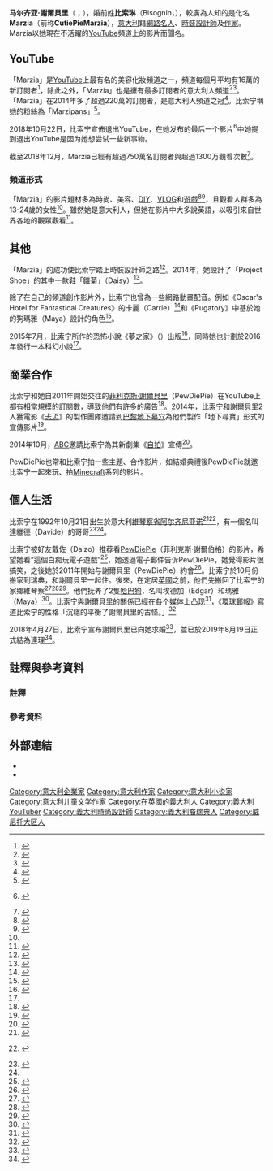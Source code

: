 {{NoteTA
|G1=Unit
}}
{{Infobox YouTube personality
| name            = 马尔齐亚·謝爾貝里<br>Marzia Kjellberg
| image           = Marzia Kjellberg on Instagram.jpg
| caption         = 2014年的CutiePieMarzia
| birth_name      = 马尔齐亚·比索宁<br>(Marzia Bisognin)
| birth_date      = {{birth date and age|1992|10|21}}
| birth_place     = {{ITA}}[[維琴察省|維琴察省]][[阿尔齐尼亚诺|阿尔齐尼亚诺]]
| nationality     = [[意大利|意大利]]
| residence       = {{UK}}[[東薩塞克斯郡|東薩塞克斯郡]][[布萊頓|布萊頓]]<ref>{{cite news|title=Shakira beat PewDiePie as world's most popular YouTube channel in February|url=http://www.theguardian.com/technology/2014/mar/13/shakira-pewdiepie-rihanna-youtube-videos-channel|accessdate=2014-03-13|newspaper=Guardian|date=2014-03-13|archive-date=2021-05-05|archive-url=https://web.archive.org/web/20210505165302/https://www.theguardian.com/technology/2014/mar/13/shakira-pewdiepie-rihanna-youtube-videos-channel|dead-url=no}}</ref>
| occupation      = {{flatlist|
* YouTuber
* 時裝設計師
* 作家
}}
| partner = {{marriage|[[PewDiePie|菲利克斯·謝爾貝里]]|2019年8月20日}}<ref name=married_tweet/>
| pseudonym       = Marzia、CutiePieMarzia、marziapie、itsmarziapie
| channel_direct_url = c/Marzia
| channel_display_name = Marzia
| years_active    = 2012年－2018年
| genre           = {{flatlist|
*時尚
*美容
*化妝
*DIY
*書籍
*電影
*Vlog
*遊戲
}}
| subscribers     = 759萬
| subscriber_date = 2021年5月10日
| views           = 未有相關資料
| view_date       = 2021年5月10日
| network         = The Platform（{{link-en|Maker Studios|Maker Studios}}）<ref name=Spangler2013>{{cite web|last=Spangler|first=Todd|url=http://variety.com/2013/digital/news/pewdiepie-captures-youtube-no-1-channel-spot-topping-justin-bieber-and-taylor-swift-1200579720/|title=PewDiePie Captures YouTube No. 1 Channel Spot, Topping Justin Bieber and Taylor Swift|publisher=''Variety''|date=2013-08-16|accessdate=2014-09-27|archive-date=2015-06-12|archive-url=https://web.archive.org/web/20150612195731/http://variety.com/2013/digital/news/pewdiepie-captures-youtube-no-1-channel-spot-topping-justin-bieber-and-taylor-swift-1200579720/|dead-url=no}}</ref>
| associated_acts = {{flatlist|
* [[PewDiePie|PewDiePie]]
* [[丹·豪爾|丹·豪爾]]
* [[菲爾·萊斯特|菲爾·萊斯特]]
* {{link-en|邦妮·梅耶|Bunny Meyer}}
}}
| silver_button   = yes
| silver_year     = 2012
| gold_button     = yes
| gold_year       = 2013
| stats_update    = 2021年1月
}}
'''马尔齐亚·謝爾貝里'''（{{lang-it|Marzia Kjellberg}}；{{bd|1992年|10月21日}}），婚前姓'''比索琳'''（Bisognin，{{IPA-it|'bizoˈɲin|lang}}），較廣為人知的是化名'''Marzia '''（前称'''CutiePieMarzia'''），[[意大利|意大利]]籍[[網絡紅人|網路名人]]、[[時尚設計|時裝設計師]]及[[作家|作家]]。Marzia以她現在不活躍的[[YouTube|YouTube]]頻道上的影片而聞名。

== YouTube ==
「Marzia」是[[YouTube|YouTube]]上最有名的美容化妝頻道之一，頻道每個月平均有16萬的新訂閱者<ref name=Shields2014a>{{cite web|last=Shields|first=Mike|url=http://blogs.wsj.com/cmo/2014/05/08/beauty-is-a-monster-category-on-youtube-and-its-still-growing/|title=Beauty is a Monster Category on YouTube, and it's Still Growing|publisher=''The Wall Street Journal''|work=CMO Today|date=2014-05-08|accessdate=2014-09-22|archive-date=2019-10-07|archive-url=https://web.archive.org/web/20191007154257/https://blogs.wsj.com/cmo/2014/05/08/beauty-is-a-monster-category-on-youtube-and-its-still-growing/|dead-url=no}}</ref>，除此之外，「Marzia」也是擁有最多訂閱者的意大利人頻道<ref name=Particelli2014>{{cite web|last=Particelli|first=Daniele|url=http://www.downloadblog.it/post/115774/i-5-canali-italiani-piu-seguiti-su-youtube|title=I 5 canali italiani più seguiti su YouTube|publisher=''Blogo''|work=Download Blog|date=2014-09-18|accessdate=2014-09-29|language=it|archive-date=2014-10-06|archive-url=https://web.archive.org/web/20141006070041/http://www.downloadblog.it/post/115774/i-5-canali-italiani-piu-seguiti-su-youtube|dead-url=yes}}</ref><ref name=Sanna2014>{{cite web|last=Sanna|first=Umberto|url=http://www.tecnocino.it/2014/09/articolo/i-5-canali-youtube-italiani-piu-seguiti/54461/|title=I 5 canali Youtube italiani più seguiti|publisher=''Tecnocino''|date=2014-09-22|accessdate=2014-09-29|language=it|archive-date=2014-09-29|archive-url=https://web.archive.org/web/20140929044742/http://www.tecnocino.it/2014/09/articolo/i-5-canali-youtube-italiani-piu-seguiti/54461/|dead-url=no}}</ref>。「Marzia」在2014年多了超過220萬的訂閱者，是意大利人頻道之冠<ref name=Cohen2015>{{cite web|last=Cohen|first=Joshua|url=http://www.tubefilter.com/2015/01/23/top-250-most-subscribed-youtube-channels-worldwide-2014/|title=Top 250 Most Subscribed YouTube Channels Worldwide in 2014|publisher=''Tubefilter''|date=2015-01-23|accessdate=2015-06-22|archive-date=2015-01-28|archive-url=https://web.archive.org/web/20150128114226/http://www.tubefilter.com/2015/01/23/top-250-most-subscribed-youtube-channels-worldwide-2014/|dead-url=no}}</ref>。比索宁稱她的粉絲為「Marzipans」<ref name="Demirgian2015">{{cite web|last = Demirgian|first = Francesca|url = http://velvetstyle.it/2015/06/09/cutiepiemarzia-marzia-bisognin-youtube-tutorial-moda-bellezza/|title = CutiePieMarzia, chi è la fashion youtuber che fa impazzire le giovanissime [VIDEO]|publisher = ''Velvet Style''|date = 2015-06-09|accessdate = 2015-06-22|language = it|archive-date = 2015-06-14|archive-url = https://web.archive.org/web/20150614062728/http://velvetstyle.it/2015/06/09/cutiepiemarzia-marzia-bisognin-youtube-tutorial-moda-bellezza/|dead-url = no}}</ref>。

2018年10月22日，比索宁宣佈退出YouTube，在她发布的最后一个影片<ref>{{cite AV media|last=Bisognin|first=Marzia|url=https://www.youtube.com/watch?v=KvVOf7Mx5iM|title=Goodbye Youtube.|publisher=YouTube|work=CutiePieMarzia|date=2018-10-22|accessdate=2018-12-29|archive-date=2018-10-25|archive-url=https://web.archive.org/web/20181025012922/https://www.youtube.com/watch?v=KvVOf7Mx5iM|dead-url=no}} {{Wayback|url=https://www.youtube.com/watch?v=KvVOf7Mx5iM |date=20181025012922 }}</ref>中她提到退出YouTube是因为她想尝试一些新事物。

截至2018年12月，Marzia已經有超過750萬名訂閱者與超過1300万觀看次數<ref>{{cite web|title=CutiePieMarzia about|url=https://www.youtube.com/user/CutiePieMarzia/about|accessdate=2014-09-22|work=CutiePieMarzia|publisher=YouTube|dead-url=no|archive-date=2019-07-09|archive-url=https://web.archive.org/web/20190709234008/https://www.youtube.com/user/CutiePieMarzia/about}}</ref>。

=== 頻道形式 ===
「Marzia」的影片題材多為時尚、美容、[[DIY|DIY]]、[[VLOG|VLOG]]和[[电子游戏|遊戲]]<ref name=X2013>{{cite web|last=X |first=Ashleigh |url=http://www.magazinesandmodels.com/2013/06/marzia-bisognin-interview.html |title=Marzia Bisognin Interview |publisher=''Magazines and Models'' |date=2013-06-22 |accessdate=2014-09-22 |deadurl=yes |archiveurl=https://web.archive.org/web/20141006104521/http://www.magazinesandmodels.com/2013/06/marzia-bisognin-interview.html |archivedate=2014-10-06}}</ref><ref>{{cite web|last=Knorr|first=Caroline|url=http://www.huffingtonpost.com/common-sense-media/what-kids-are-really-watc_b_9197366.html|title=What Kids Are Really Watching on YouTube|publisher=''Huffington Post''|date=2016-02-11|accessdate=2016-04-11|archive-date=2016-04-24|archive-url=https://web.archive.org/web/20160424040708/http://www.huffingtonpost.com/common-sense-media/what-kids-are-really-watc_b_9197366.html|dead-url=no}}</ref>，且觀看人群多為13-24歲的女性<ref name=Mutterle2014/>。雖然她是意大利人，但她在影片中大多說英語，以吸引來自世界各地的觀眾觀看<ref>{{cite web|url=http://cinema.sky.it/cinema/news/2015/08/11/top-5-youtubers-italia.html|title=Frank Matano e le altre Youtube star Made in Italy|date=2015-08-13|publisher=Sky Italia|language=it|accessdate=2016-07-23|location=Milano|archive-date=2017-04-02|archive-url=https://web.archive.org/web/20170402210053/http://cinema.sky.it/cinema/news/2015/08/11/top-5-youtubers-italia.html|dead-url=no}}</ref>。

== 其他 ==
「Marzia」的成功使比索宁踏上時裝設計師之路<ref name=Trowbridge2015>{{cite web|last=Trowbridge|first=Cecily|url=http://www.bustle.com/articles/59431-5-inspiring-youtubers-who-prove-coupledom-doesnt-define-you-because-you-may-need-a-reminder-on|title=5 Inspiring YouTubers Who Prove Coupledom Doesn't Define You (Because You May Need A Reminder on Valentine's Day)|publisher=''Bustle''|date=2015-01-20|accessdate=2015-06-22|archive-date=2015-06-22|archive-url=https://web.archive.org/web/20150622220307/http://www.bustle.com/articles/59431-5-inspiring-youtubers-who-prove-coupledom-doesnt-define-you-because-you-may-need-a-reminder-on|dead-url=no}}</ref>。2014年，她設計了「Project Shoe」的其中一款鞋「雛菊」（Daisy）<ref>{{cite web|last=Olivia|first=Sage|url=https://sageolivia.com/2014/07/27/daisy-by-marzia/|title="Daisy" by Marzia|work=Sage Olivia|date=2014-07-27|accessdate=2017-02-21|archive-date=2017-02-22|archive-url=https://web.archive.org/web/20170222114513/https://sageolivia.com/2014/07/27/daisy-by-marzia/|dead-url=yes}}</ref>。

除了在自己的頻道創作影片外，比索宁也曾為一些網路動畫配音。例如《Oscar's Hotel for Fantastical Creatures》的卡麗（Carrie）<ref>{{cite web|last=Pearce|first=Tilly|url=http://teneightymagazine.com/2015/08/16/new-oscars-hotel-characters-announced-at-summer-in-the-city-2015/|title=New Oscar's Hotel Characters Announced at Summer in the City 2015|publisher=''TenEighty''|date=2015-08-16|accessdate=2016-04-11|archive-date=2015-12-10|archive-url=https://web.archive.org/web/20151210221451/http://teneightymagazine.com/2015/08/16/new-oscars-hotel-characters-announced-at-summer-in-the-city-2015/|dead-url=no}}</ref>和《Pugatory》中基於她的狗瑪雅（Maya）設計的角色<ref name=Rody2015>{{cite web|last=Rody-Mantha|first=Bree|url=http://streamdaily.tv/2015/10/28/new-series-pugatory-features-the-voice-talent-of-pewdiepie/|title=New series Pugatory features the voice talent of PewDiePie|publisher=''StreamDaily''|date=2015-10-28|accessdate=2016-04-11|archive-date=2016-04-23|archive-url=https://web.archive.org/web/20160423091425/http://streamdaily.tv/2015/10/28/new-series-pugatory-features-the-voice-talent-of-pewdiepie/|dead-url=yes}}</ref>。

2015年7月，比索宁所作的恐怖小說《夢之家》（{{lang|it|''La Casa Dei Sogni''}}）出版<ref>{{Cite book|title = Dream House|url = https://books.google.com/books?id=iphvBgAAQBAJ|publisher = Newton Compton Editori|date = 2015-01-29|isbn = 9788854179660|language = it|first = Marzia "CutiePie"|last = Bisognin|access-date = 2016-07-21|archive-date = 2016-05-15|archive-url = https://web.archive.org/web/20160515052858/https://books.google.com/books?id=iphvBgAAQBAJ|dead-url = no}}</ref>，同時她也計劃於2016年發行一本科幻小說<ref name=Rody2015/>。

== 商業合作 ==
比索宁和她自2011年開始交往的[[PewDiePie|菲利克斯·謝爾貝里]]（PewDiePie）在YouTube上都有相當規模的訂閱數，導致他們有許多的廣告<ref name=Bauckhage2014>{{cite web|last=Bauckhage|first=Tobias|url=http://variety.com/2014/digital/news/social-media-buzz-november-man-labors-to-overcome-as-above-so-below-1201294050/|title=Social Media Buzz: 'November Man' Labors to Overcome 'As Above, So Below'|publisher=''Variety''|date=2014-08-29|accessdate=2014-09-22|archive-date=2014-10-10|archive-url=https://web.archive.org/web/20141010190324/http://variety.com/2014/digital/news/social-media-buzz-november-man-labors-to-overcome-as-above-so-below-1201294050/|dead-url=no}}</ref>。2014年，比索宁和謝爾貝里2人獲電影《[[忐忑_(電影)|忐忑]]》的製作團隊邀請到[[巴黎地下墓穴|巴黎地下墓穴]]{{註|實際上只有謝爾貝里前往巴黎地下墓穴。}}為他們製作「地下尋寶」形式的宣傳影片<ref name=Coyle2014>{{cite web|last=Coyle|first=Meghan|url=http://www.etcentric.org/youtube-power-couple-produces-miniseries-for-horror-movie/|title=YouTube Power Couple Produces Miniseries for Horror Movie|publisher=''ET Centric''|date=2014-09-02|accessdate=2014-09-29|archive-date=2014-10-06|archive-url=https://web.archive.org/web/20141006202743/http://www.etcentric.org/youtube-power-couple-produces-miniseries-for-horror-movie/|dead-url=no}}</ref>。

2014年10月，[[美國廣播公司|ABC]]邀請比索宁為其新劇集《[[自拍_(電視劇)|自拍]]》宣傳<ref name=Poggi2014>{{cite web|last=Poggi|first=Jeanine|url=http://adage.com/article/media/tv-networks-promote-shows-youtube/295313/|title=ABC Revamps YouTube Marketing to Better Reach Digital Viewers|publisher=''Advertising Age''|date=2014-10-08|accessdate=2014-10-10|archive-date=2014-10-10|archive-url=https://web.archive.org/web/20141010132115/http://adage.com/article/media/tv-networks-promote-shows-youtube/295313/|dead-url=no}}</ref>。

PewDiePie也常和比索宁拍一些主題、合作影片，如結婚典禮後PewDiePie就邀比索宁一起來玩、拍[[Minecraft|Minecraft]]系列的影片。

== 個人生活 ==
比索宁在1992年10月21日出生於意大利[[維琴察省|維琴察省]][[阿尔齐尼亚诺|阿尔齐尼亚诺]]<ref name=Mutterle2014>{{cite web|last=Mutterle|first=Paolo|url=http://www.ilgiornaledivicenza.it/stories/dalla_home/626340_lo_stile_di_marzia_conquista_youtube_e_due_milioni_di_fan/|title=Lo stile di Marzia conquista YouTube e due milioni di fan|publisher=''Il Giornale Di Vicenza''|date=2014-01-21|accessdate=2014-09-22|language=it|archive-date=2014-10-10|archive-url=https://web.archive.org/web/20141010170554/http://www.ilgiornaledivicenza.it/stories/dalla_home/626340_lo_stile_di_marzia_conquista_youtube_e_due_milioni_di_fan/|dead-url=no}}</ref><ref name="#1">{{cite AV media|last=Bisognin|first=Marzia|url=https://www.youtube.com/watch?v=Y3F5Kc5s0PI|title=Draw My Life Marzia Bisognin|publisher=YouTube|work=CutiePieMarzia|date=2013-07-12|accessdate=2015-06-22|archive-date=2015-01-27|archive-url=https://web.archive.org/web/20150127194411/https://www.youtube.com/watch?v=Y3F5Kc5s0PI|dead-url=no}} {{Wayback|url=https://www.youtube.com/watch?v=Y3F5Kc5s0PI |date=20150127194411 }}</ref>，有一個名叫達維德（Davide）的哥哥<ref name=Mutterle2014>{{cite web|last=Mutterle|first=Paolo|url=http://www.ilgiornaledivicenza.it/stories/dalla_home/626340_lo_stile_di_marzia_conquista_youtube_e_due_milioni_di_fan/|title=Lo stile di Marzia conquista YouTube e due milioni di fan|publisher=''Il Giornale Di Vicenza''|date=2014-01-21|accessdate=2014-09-22|language=it}}</ref><ref name="#1"/>。

比索宁被好友戴佐（Daizo）推荐看[[PewDiePie|PewDiePie]]（菲利克斯·謝爾伯格）的影片，希望她看“這個白痴玩電子遊戲”<ref name=BAA2015>{{cite web|last1=Boyle|first1=Sian|last2=Andersson|first2=Ulf|last3=Akbar|first3=Jay|url=http://www.dailymail.co.uk/news/article-2920089/The-King-YouTube-25-year-old-makes-2-6m-year-just-playing-computer-games-Brighton-flat-shares-model-girlfriend-yes-did-meet-internet.html|title=The King of YouTube: How 25-year-old makes £2.6m a year just from playing computer games in Brighton flat he shares with girlfriend (and yes, they did meet over the internet)|publisher=''The Daily Mail''|date=2015-01-23|accessdate=2015-06-22|archive-date=2015-02-18|archive-url=https://archive.is/20150218084732/http://www.dailymail.co.uk/news/article-2920089/The-King-YouTube-25-year-old-makes-2-6m-year-just-playing-computer-games-Brighton-flat-shares-model-girlfriend-yes-did-meet-internet.html|dead-url=no}}</ref>，她透過電子郵件告诉PewDiePie，她覺得影片很搞笑，之後她於2011年開始与謝爾貝里（PewDiePie）約會<ref name=Ryall2014>{{cite web|last=Ryall|first=Jenni|url=http://nypost.com/2014/06/20/meet-the-guy-making-4m-a-year-on-youtube/|title=Meet the guy making $4M a year on YouTube|publisher=''New York Post''|date=2014-06-20|accessdate=2014-09-29|archive-date=2021-05-25|archive-url=https://web.archive.org/web/20210525063411/https://nypost.com/2014/06/20/meet-the-guy-making-4m-a-year-on-youtube/|dead-url=no}}</ref>。比索宁於10月份搬家到瑞典，和謝爾貝里一起住。後來，在定居[[英國|英國]]之前，他們先搬回了比索宁的家鄉維琴察<ref name=Expressen1>{{cite web|last=Lindstrom|first=Lars|url=http://bloggar.expressen.se/lars/2012/07/pewdiepie-rules-one-million-subscribers/|title=COLUMN Pewdiepie rules, now one million subscribers|publisher=''Expressen''|date=2012-07-13|accessdate=2014-09-22|archive-date=2012-09-23|archive-url=https://web.archive.org/web/20120923060946/http://bloggar.expressen.se/lars/2012/07/pewdiepie-rules-one-million-subscribers/|dead-url=yes}}</ref><ref name=theargus>{{cite web|last=Scott-Delany|first=Finn|url=http://www.theargus.co.uk/news/10796646.Brighton_YouTube_sensation_has_more_subscribers_than_Justin_Bieber/|title=Brighton YouTube sensation has more subscribers than Justin Bieber|publisher=''The Argus''|date=2013-11-09|accessdate=2014-10-02|archive-date=2014-10-06|archive-url=https://web.archive.org/web/20141006071824/http://www.theargus.co.uk/news/10796646.Brighton_YouTube_sensation_has_more_subscribers_than_Justin_Bieber/|dead-url=no}}</ref><ref name=UKresidence>{{cite web|last=Bisognin|first=Marzia|url=https://twitter.com/MarziaPie/status/403534925350973440|title=Still in Brighton...|publisher=Twitter|work=MarziaPie|date=2013-11-21|accessdate=2014-10-02|archive-date=2015-02-01|archive-url=https://web.archive.org/web/20150201175245/https://twitter.com/MarziaPie/status/403534925350973440|dead-url=no}}</ref>。他們抚养了2隻[[巴哥犬|哈巴狗]]，名叫埃德加（Edgar）和瑪雅（Maya）<ref name=Lindgvist2014>{{cite web|last=Lindqvist |first=Johan |url=http://www.gp.se/kulturnoje/1.2511893-pewdiepie-talar-ut-i-unik-intervju |title=Pewdiepie talar ut i unik intervju |publisher=''[[Göteborgs-Posten|Göteborgs-Posten]]'' |date=2014-10-08 |accessdate=2014-10-10 |language=sv |archiveurl=https://web.archive.org/web/20160304194754/http://www.gp.se/kulturnoje/1.2511893-pewdiepie-talar-ut-i-unik-intervju |archivedate=2016-03-04|deadurl=yes }}</ref>。比索宁與謝爾貝里的關係已經在各个媒体上凸现<ref name=Shields2014b>{{cite web|last=Shields|first=Mike|url=http://blogs.wsj.com/cmo/2014/08/28/youtube-power-couple-pewdiepie-and-cutiepiemarzia-create-miniseries-for-movie-as-above-so-below/|title=YouTube Power Couple PewDiePie and CutiePieMarzia Create Miniseries For Movie "As Above, So Below"|publisher=''The Wall Street Journal''|work=CMO Today|date=2014-08-28|accessdate=2014-09-22|archive-date=2020-08-11|archive-url=https://web.archive.org/web/20200811075218/https://blogs.wsj.com/cmo/2014/08/28/youtube-power-couple-pewdiepie-and-cutiepiemarzia-create-miniseries-for-movie-as-above-so-below/|dead-url=no}}</ref>，《[[環球郵報|環球郵報]]》寫道比索宁的性格「沉穩的平衡了謝爾貝里的古怪。」<ref>{{cite web|last=Woolley|first=Emma|url=http://www.theglobeandmail.com/technology/digital-culture/pewdiepie-this-profane-bro-you-never-heard-of-is-youtubes-biggest-star/article17079452/|title=PewDiePie: YouTube's biggest star is a profane Swede you've never heard of|publisher=''The Globe and Mail''|date=2014-02-25|accessdate=2014-09-22|archive-date=2014-07-07|archive-url=https://web.archive.org/web/20140707024510/http://www.theglobeandmail.com/technology/digital-culture/pewdiepie-this-profane-bro-you-never-heard-of-is-youtubes-biggest-star/article17079452/|dead-url=no}}</ref>

2018年4月27日，比索宁宣布謝爾貝里已向她求婚<ref>{{cite web|title=Marzia Bisognin on Instagram: “Felix proposed!! ❤️”|url=https://www.instagram.com/p/BiE8zrTAUDM/?taken-by=itsmarziapie|website=Instagram|accessdate=2018-04-27|language=en|archive-date=2020-03-06|archive-url=https://web.archive.org/web/20200306230140/https://www.instagram.com/p/BiE8zrTAUDM/?taken-by=itsmarziapie|dead-url=no}}</ref>，並已於2019年8月19日正式結為連理<ref name=married_tweet>{{cite web|url=https://twitter.com/pewdiepie/status/1163778709268176896|title=ƿ૯ωძɿ૯ƿɿ૯|date=2019-08-20|accessdate=2019-08-20|archive-date=2019-08-30|archive-url=https://web.archive.org/web/20190830182140/https://twitter.com/pewdiepie/status/1163778709268176896|dead-url=no}}</ref>。

== 註釋與參考資料 ==
=== 註釋 ===
<references group="註" />

=== 參考資料 ===
{{Reflist|2}}

== 外部連結 ==
{{Portal box|人物|意大利}}
* {{YouTube|u=CutiePieMarzia|{{PAGENAMEBASE}}}}
* {{IMDb name|6521291}}

{{DEFAULTSORT:Bisognin, Marzia}}
[[Category:意大利企業家|Category:意大利企業家]]
[[Category:意大利作家|Category:意大利作家]]
[[Category:意大利小说家|Category:意大利小说家]]
[[Category:意大利儿童文学作家|Category:意大利儿童文学作家]]
[[Category:在英國的義大利人|Category:在英國的義大利人]]
[[Category:義大利YouTuber|Category:義大利YouTuber]]
[[Category:義大利時尚設計師|Category:義大利時尚設計師]]
[[Category:義大利裔瑞典人|Category:義大利裔瑞典人]]
[[Category:威尼托大区人|Category:威尼托大区人]]